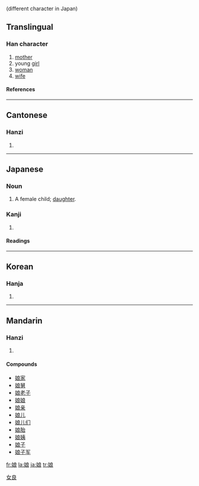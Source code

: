 {{see|孃}} (different character in Japan)

==Translingual==
===Han character===
{{Han char|rn=38|rad=女|as=07|sn=10|four=4343<sub>2</sub>|canj=女戈日女 (VIAV)}}
# [[mother]]
# young [[girl]]
# [[woman]]
# [[wife]]
====References====
{{Han ref|kx=0262.160|dkj=06304|dj=0529.060|hdz=21054.050|uh=5A18|ud=23064|bh=AE51|bd=44625}}
----
==Cantonese==
===Hanzi===
{{yue-hanzi|jyut=|y=[[neung4]]}}
# {{defn|Cantonese}}
----
==Japanese==

===Noun===
{{ja-noun|k|hira=むすめ|rom=musume}}

# A female child; [[daughter]].

===Kanji===
{{ja-kanji|grade=c|rs=女07}}
# {{defn|Japanese}} 
====Readings====
{{ja-readings|on=[[じょう]] (jō)|kun=[[むすめ]] (musume)}}

----

==Korean==
===Hanja===
{{ko-hanja|hangeul=[[낭]]|rv=nang|mr=nang}}
# {{defn|Korean}}


[[Category:CJKV simplified characters which already existed as traditional characters|女良]]
----
==Mandarin==
===Hanzi===
{{cmn-hanzi|pin=[[niáng]] ([[niang2]])|wg=[[niang2|niang<sup>2</sup>]]}}
# {{defn|Mandarin}}

====Compounds====
*[[娘家]]
*[[娘舅]]
*[[娘老子]]
*[[娘娘]]
*[[娘亲]]
*[[娘儿]]
*[[娘儿们]]
*[[娘胎]]
*[[娘姨]]
*[[娘子]]
*[[娘子军]]

[[fr:娘]]
[[la:娘]]
[[ja:娘]]
[[tr:娘]]